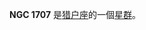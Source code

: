{{NGCInfoBox|NGCID=NGC 1707|發現者=約翰·弗里德里希·威廉·赫歇爾|發現日期=1828年1月8日|其他編號=IC 2107|曆元=J2000.0|赤經=4時58分20.7秒
|赤緯=8°14'22"|星座=猎户座|星體=星群|星等=|表面亮度=|藍等=}}

'''NGC 1707''' 是[[猎户座|猎户座]]的一個[[星群|星群]]。

{{NGCReference|1707}}
{{Catalogs|NGC=1707}}